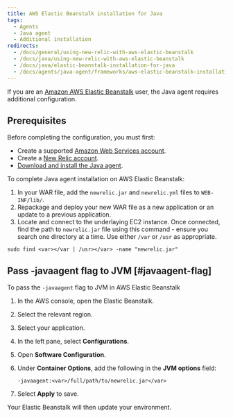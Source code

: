 ```yaml
---
title: AWS Elastic Beanstalk installation for Java
tags:
  - Agents
  - Java agent
  - Additional installation
redirects:
  - /docs/general/using-new-relic-with-aws-elastic-beanstalk
  - /docs/java/using-new-relic-with-aws-elastic-beanstalk
  - /docs/java/elastic-beanstalk-installation-for-java
  - /docs/agents/java-agent/frameworks/aws-elastic-beanstalk-installation-java
---
```


If you are an [Amazon AWS Elastic Beanstalk](http://docs.amazonwebservices.com/elasticbeanstalk/latest/gsg/) user, the Java agent requires additional configuration.

## Prerequisites

Before completing the configuration, you must first:

* Create a supported [Amazon Web Services account](http://aws.amazon.com/elasticbeanstalk/).
* Create a [New Relic account](http://newrelic.com/signup).
* [Download and install the Java agent](/docs/agents/java-agent/installation/java-agent-manual-installation).

To complete Java agent installation on AWS Elastic Beanstalk:

1. In your WAR file, add the `newrelic.jar` and `newrelic.yml` files to `WEB-INF/lib/`.
2. Repackage and deploy your new WAR file as a new application or an update to a previous application.
3. Locate and connect to the underlaying EC2 instance. Once connected, find the path to `newrelic.jar` file using this command - ensure you search one directory at a time. Use either `/var` or `/usr` as appropriate.

```
sudo find <var></var | /usr></var> -name "newrelic.jar"
```

## Pass -javaagent flag to JVM [#javaagent-flag]

To pass the `-javaagent` flag to JVM in AWS Elastic Beanstalk

1. In the AWS console, open the Elastic Beanstalk.
2. Select the relevant region.
3. Select your application.
4. In the left pane, select **Configurations**.
5. Open **Software Configuration**.
6. Under **Container Options**, add the following in the **JVM options** field:

   ```
   -javaagent:<var>/full/path/to/newrelic.jar</var>
   ```
7. Select **Apply** to save.

Your Elastic Beanstalk will then update your environment.
